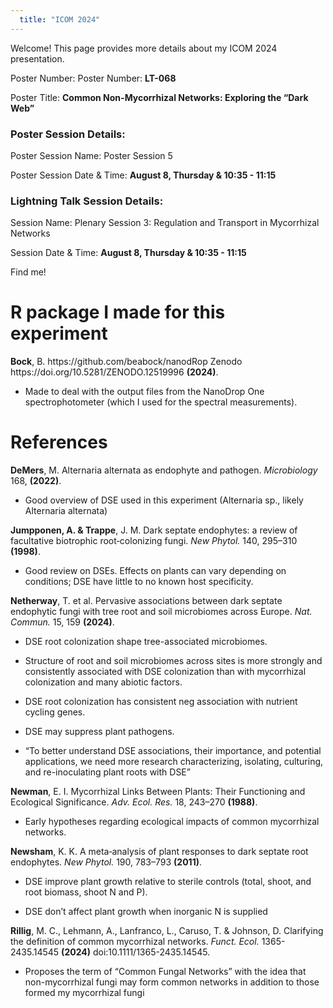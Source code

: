 ```yaml
---
  title: "ICOM 2024"
---
```

  
Welcome! This page provides more details about my ICOM 2024 presentation.

Poster Number: Poster Number: **LT-068**

Poster Title: **Common Non-Mycorrhizal Networks: Exploring the “Dark Web”**

### Poster Session Details:

Poster Session Name: Poster Session 5

Poster Session Date & Time: **August 8, Thursday &  10:35 - 11:15**

### Lightning Talk Session Details:

Session Name: Plenary Session 3: Regulation and Transport in Mycorrhizal Networks

Session Date & Time: **August 8, Thursday & 10:35 - 11:15**


Find me! 

# R package I made for this experiment
**Bock**, B. https://github.com/beabock/nanodRop Zenodo https://doi.org/10.5281/ZENODO.12519996 **(2024)**.

- Made to deal with the output files from the NanoDrop One spectrophotometer (which I used for the spectral measurements).

# References

**DeMers**, M. Alternaria alternata as endophyte and pathogen. *Microbiology* 168, **(2022)**.

- Good overview of DSE used in this experiment (Alternaria sp., likely Alternaria alternata)


**Jumpponen, A. & Trappe**, J. M. Dark septate endophytes: a review of facultative biotrophic root‐colonizing fungi. *New Phytol.* 140, 295–310 **(1998)**.

- Good review on DSEs. Effects on plants can vary depending on conditions; DSE have little to no known host specificity.


**Netherway**, T. et al. Pervasive associations between dark septate endophytic fungi with tree root and soil microbiomes across Europe. *Nat. Commun.* 15, 159 **(2024)**.

- DSE root colonization shape tree-associated microbiomes.

- Structure of root and soil microbiomes across sites is more strongly and consistently associated with DSE colonization than with mycorrhizal colonization and many abiotic factors. 

- DSE root colonization has consistent neg association with nutrient cycling genes. 

- DSE may suppress plant pathogens. 

- "To better understand DSE associations, their importance, and potential applications, we need more research characterizing, isolating, culturing, and re-inoculating plant roots with DSE"


**Newman**, E. I. Mycorrhizal Links Between Plants: Their Functioning and Ecological Significance. *Adv. Ecol. Res.* 18, 243–270 **(1988)**.

- Early hypotheses regarding ecological impacts of common mycorrhizal networks.

**Newsham**, K. K. A meta‐analysis of plant responses to dark septate root endophytes. *New Phytol.* 190, 783–793 **(2011)**.

- DSE improve plant growth relative to sterile controls (total, shoot, and root biomass, shoot N and P). 

- DSE don't affect plant growth when inorganic N is supplied 


**Rillig**, M. C., Lehmann, A., Lanfranco, L., Caruso, T. & Johnson, D. Clarifying the definition of common mycorrhizal networks. *Funct. Ecol.* 1365-2435.14545 **(2024)** doi:10.1111/1365-2435.14545.

- Proposes the term of "Common Fungal Networks" with the idea that non-mycorrhizal fungi may form common networks in addition to those formed my mycorrhizal fungi
